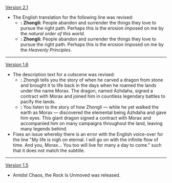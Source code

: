 {{Change History/Header}}
[[Version 2.1]]
*The English translation for the following line was revised:
**'''{{Color|Old}}:''' '''Zhongli:''' People abandon and surrender the things they love to pursue the right path. Perhaps this is the erosion imposed on me by the ''natural order of this world''.
**'''{{Color|New}}:''' '''Zhongli:''' People abandon and surrender the things they love to pursue the right path. Perhaps this is the erosion imposed on me by the ''Heavenly Principles''.
----
[[Version 1.6]]
*The description text for a cutscene was revised:
**'''{{Color|Old}}:''' Zhongli tells you the story of when he carved a dragon from stone and brought it to life back in the days when he roamed the lands under the name Morax. The dragon, named Azhdaha, signed a contract with Morax and joined him in countless legendary battles to pacify the lands.
**'''{{Color|New}}:''' You listen to the story of how Zhongli &mdash; while he yet walked the earth as Morax &mdash; discovered the elemental being Azhdaha and gave him eyes. This giant dragon signed a contract with Morax and accompanied him on many campaigns throughout the land, leaving many legends behind.
*Fixes an issue whereby there is an error with the English voice-over for the line "My life is nigh on eternal. I will go on with the infinite flow of time. And you, Morax... You too will live for many a day to come." such that it does not match the subtitle.
----
[[Version 1.5]]
*Amidst Chaos, the Rock Is Unmoved was released.